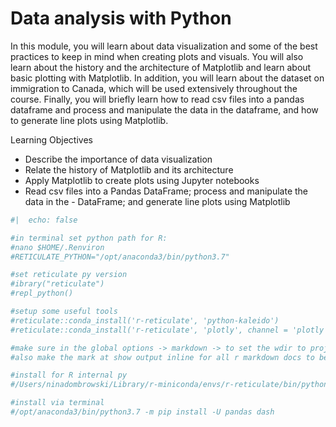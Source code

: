 # Data analysis with Python

In this module, you will learn about data visualization and some of the best practices to keep in mind when creating plots and visuals. You will also learn about the history and the architecture of Matplotlib and learn about basic plotting with Matplotlib. In addition, you will learn about the dataset on immigration to Canada, which will be used extensively throughout the course. Finally, you will briefly learn how to read csv files into a pandas dataframe and process and manipulate the data in the dataframe, and how to generate line plots using Matplotlib.

Learning Objectives

- Describe the importance of data visualization
- Relate the history of Matplotlib and its architecture
- Apply Matplotlib to create plots using Jupyter notebooks
- Read csv files into a Pandas DataFrame; process and manipulate the data in the - DataFrame; and generate line plots using Matplotlib


```python
#|  echo: false

#in terminal set python path for R:
#nano $HOME/.Renviron
#RETICULATE_PYTHON="/opt/anaconda3/bin/python3.7"

#set reticulate py version
#ibrary("reticulate")
#repl_python()

#setup some useful tools
#reticulate::conda_install('r-reticulate', 'python-kaleido')
#reticulate::conda_install('r-reticulate', 'plotly', channel = 'plotly')

#make sure in the global options -> markdown -> to set the wdir to project
#also make the mark at show output inline for all r markdown docs to be able to execute bash/sql

#install for R internal py
#/Users/ninadombrowski/Library/r-miniconda/envs/r-reticulate/bin/python -m pip install -U seaborn

#install via terminal
#/opt/anaconda3/bin/python3.7 -m pip install -U pandas dash
```
